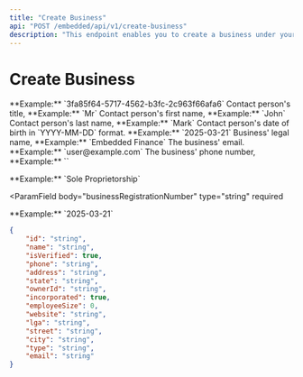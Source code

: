 ```yaml
---
title: "Create Business"
api: "POST /embedded/api/v1/create-business"
description: "This endpoint enables you to create a business under your organization on the Embdedd Finance platform."
---
```


# Create Business

<ParamField body="orgId" type="string" required>
	**Example:** `3fa85f64-5717-4562-b3fc-2c963f66afa6`
</ParamField>

<ParamField body="title" type="string" required>
	Contact person's title, **Example:** `Mr`
</ParamField>

<ParamField body="firstName" type="string" required>
	Contact person's first name, **Example:** `John`
</ParamField>

<ParamField body="lastName" type="string" required>
	Contact person's last name, **Example:** `Mark`
</ParamField>

<ParamField body="dateOfBirth" type="string" required>
	Contact person's date of birth in `YYYY-MM-DD` format. **Example:**
	`2025-03-21`
</ParamField>

<ParamField body="businessName" type="string" required>
	Business' legal name, **Example:** `Embedded Finance`
</ParamField>

<ParamField body="email" type="string" required>
	The business' email. **Example:** `user@example.com`
</ParamField>

<ParamField body="phoneNumber" type="string" required>
	The business' phone number, **Example:** ``
</ParamField>

<ParamField body="industry" type="string" required></ParamField>

<ParamField body="country" type="string" required></ParamField>

<ParamField body="lga" type="string" required></ParamField>

<ParamField body="streetAddress" type="string" required></ParamField>

<ParamField body="state" type="string" required></ParamField>

<ParamField body="bvn" type="string" required></ParamField>

<ParamField body="nin" type="string" required></ParamField>

<ParamField body="businessType" type="string" required>
	**Example:** `Sole Proprietorship`
</ParamField>

<ParamField
	body="businessRegistrationNumber"
	type="string"
	required
></ParamField>

<ParamField body="taxIdentificationNumber" type="string" required></ParamField>

<ParamField body="dateOfIncorporation" type="string" required>
	**Example:** `2025-03-21`
</ParamField>

<ParamField body="bankCode" type="string" required></ParamField>

<ParamField body="accountName" type="string" required></ParamField>

<ParamField body="accountNumber" type="string" required></ParamField>

<ParamField body="postalCode" type="string" required></ParamField>

<ParamField body="webhook" type="string" required></ParamField>

<ParamField body="webhookSecret" type="string" required></ParamField>

<ResponseExample>

```json
{
	"id": "string",
	"name": "string",
	"isVerified": true,
	"phone": "string",
	"address": "string",
	"state": "string",
	"ownerId": "string",
	"incorporated": true,
	"employeeSize": 0,
	"website": "string",
	"lga": "string",
	"street": "string",
	"city": "string",
	"type": "string",
	"email": "string"
}
```

</ResponseExample>
